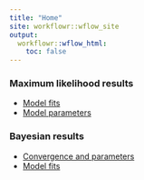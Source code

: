 ```yaml
---
title: "Home"
site: workflowr::wflow_site
output:
  workflowr::wflow_html:
    toc: false
---
```


### Maximum likelihood results

* [Model fits](ML-fits.html)
* [Model parameters](ML-parameters.html)

### Bayesian results

* [Convergence and parameters](Bayes-convergence.html)
* [Model fits](Bayes-predictives.html)
